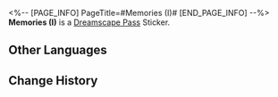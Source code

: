 <%-- [PAGE_INFO]
PageTitle=#Memories (I)#
[END_PAGE_INFO] --%>
{{Stub|Location information}}
{{Item Infobox
|id          = 223370
|image       = Dreamscape Pass Sticker Text.png
|type        = Dreamscape Pass Sticker
|type2       = A Certain Someone's Past Stickers
|invCategory = 
|rarity      = 4
|effect      = 
|description = Digital stickers that can be used to decorate the pages of the Dreamtour Handbook. They come in many different styles.
|source1     = [[Perceive someone's memory about doors]]
}}
{{Description|Someone is knocking at the door, but I dare not answer.}}
'''Memories (I)''' is a [[Dreamscape Pass]] Sticker.

==Other Languages==
{{Other Languages
|en   = Memories (I)
|zhs  = 回忆•其一
|zht  = 回憶•其一
|ja   = 記憶・1
|ko   = 기억•1
|es   = Evocación I
|fr   = Souvenirs (I)
|ru   = Воспоминания I
|th   = ความทรงจำ 1
|vi   = Hồi Ức (1)
|de   = Erinnerungen (I)
|id   = Ingatan 1
|pt   = Memórias (I)
}}

==Change History==
{{Change History|2.0}}